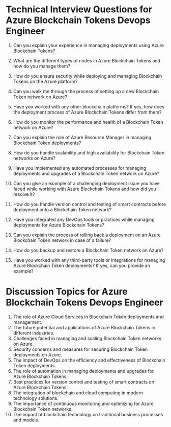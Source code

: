 

# Technical Interview Questions for Azure Blockchain Tokens Devops Engineer

1. Can you explain your experience in managing deployments using Azure Blockchain Tokens?

2. What are the different types of nodes in Azure Blockchain Tokens and how do you manage them?

3. How do you ensure security while deploying and managing Blockchain Tokens on the Azure platform?

4. Can you walk me through the process of setting up a new Blockchain Token network on Azure?

5. Have you worked with any other blockchain platforms? If yes, how does the deployment process of Azure Blockchain Tokens differ from them?

6. How do you monitor the performance and health of a Blockchain Token network on Azure?

7. Can you explain the role of Azure Resource Manager in managing Blockchain Token deployments?

8. How do you handle scalability and high availability for Blockchain Token networks on Azure?

9. Have you implemented any automated processes for managing deployments and upgrades of a Blockchain Token network on Azure?

10. Can you give an example of a challenging deployment issue you have faced while working with Azure Blockchain Tokens and how did you resolve it?

11. How do you handle version control and testing of smart contracts before deployment onto a Blockchain Token network?

12. Have you integrated any DevOps tools or practices while managing deployments for Azure Blockchain Tokens?

13. Can you explain the process of rolling back a deployment on an Azure Blockchain Token network in case of a failure?

14. How do you backup and restore a Blockchain Token network on Azure?

15. Have you worked with any third-party tools or integrations for managing Azure Blockchain Token deployments? If yes, can you provide an example?

# Discussion Topics for Azure Blockchain Tokens Devops Engineer

1. The role of Azure Cloud Services in Blockchain Token deployments and management.
2. The future potential and applications of Azure Blockchain Tokens in different industries.
3. Challenges faced in managing and scaling Blockchain Token networks on Azure.
4. Security concerns and measures for securing Blockchain Token deployments on Azure.
5. The impact of DevOps on the efficiency and effectiveness of Blockchain Token deployments.
6. The role of automation in managing deployments and upgrades for Azure Blockchain Tokens.
7. Best practices for version control and testing of smart contracts on Azure Blockchain Tokens.
8. The integration of blockchain and cloud computing in modern technology solutions.
9. The importance of continuous monitoring and optimizing for Azure Blockchain Token networks.
10. The impact of blockchain technology on traditional business processes and models.
